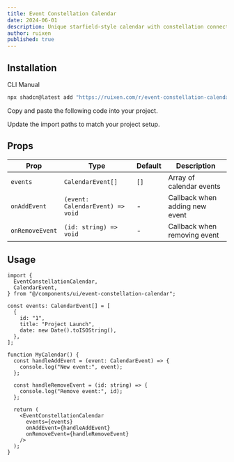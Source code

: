 ```yaml
---
title: Event Constellation Calendar
date: 2024-06-01
description: Unique starfield-style calendar with constellation connections between events
author: ruixen
published: true
---
```


<ComponentPreview
  name="event-constellation-calendar-demo"
  category="calendars"
/>

## Installation

<Tabs defaultValue="cli">

<TabsList>
  <TabsTrigger value="cli">CLI</TabsTrigger>
  <TabsTrigger value="manual">Manual</TabsTrigger>
</TabsList>
<TabsContent value="cli">

```bash
npx shadcn@latest add "https://ruixen.com/r/event-constellation-calendar"
```

</TabsContent>

<TabsContent value="manual">

<Steps>

<Step>Copy and paste the following code into your project.</Step>

<ComponentSource name="event-constellation-calendar" />

<Step>Update the import paths to match your project setup.</Step>

</Steps>

</TabsContent>

</Tabs>

## Props

| Prop            | Type                             | Default | Description                    |
| --------------- | -------------------------------- | ------- | ------------------------------ |
| `events`        | `CalendarEvent[]`                | `[]`    | Array of calendar events       |
| `onAddEvent`    | `(event: CalendarEvent) => void` | -       | Callback when adding new event |
| `onRemoveEvent` | `(id: string) => void`           | -       | Callback when removing event   |

## Usage

```tsx
import {
  EventConstellationCalendar,
  CalendarEvent,
} from "@/components/ui/event-constellation-calendar";

const events: CalendarEvent[] = [
  {
    id: "1",
    title: "Project Launch",
    date: new Date().toISOString(),
  },
];

function MyCalendar() {
  const handleAddEvent = (event: CalendarEvent) => {
    console.log("New event:", event);
  };

  const handleRemoveEvent = (id: string) => {
    console.log("Remove event:", id);
  };

  return (
    <EventConstellationCalendar
      events={events}
      onAddEvent={handleAddEvent}
      onRemoveEvent={handleRemoveEvent}
    />
  );
}
```
